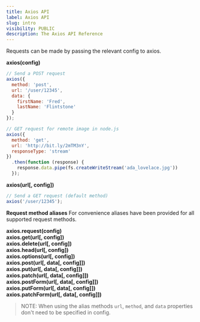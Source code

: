 ```yaml
---
title: Axios API
label: Axios API
slug: intro
visibility: PUBLIC
description: The Axios API Reference
---
```


Requests can be made by passing the relevant config to axios.

**axios(config)**
```js
// Send a POST request
axios({
  method: 'post',
  url: '/user/12345',
  data: {
    firstName: 'Fred',
    lastName: 'Flintstone'
  }
});
```
```js
// GET request for remote image in node.js
axios({
  method: 'get',
  url: 'http://bit.ly/2mTM3nY',
  responseType: 'stream'
})
  .then(function (response) {
    response.data.pipe(fs.createWriteStream('ada_lovelace.jpg'))
  });
```
**axios(url[, config])**
```js
// Send a GET request (default method)
axios('/user/12345');
```

**Request method aliases**
For convenience aliases have been provided for all supported request methods.

**axios.request(config)**\
**axios.get(url[, config])**\
**axios.delete(url[, config])**\
**axios.head(url[, config])**\
**axios.options(url[, config])**\
**axios.post(url[, data[, config]])**\
**axios.put(url[, data[, config]])**\
**axios.patch(url[, data[, config]])**\
**axios.postForm(url[, data[, config]])**\
**axios.putForm(url[, data[, config]])**\
**axios.patchForm(url[, data[, config]])**

> NOTE: When using the alias methods `url`, `method`, and `data` properties don't need to be specified in config.